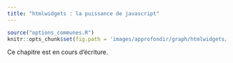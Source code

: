 ```yaml
---
title: "htmlwidgets : la puissance de javascript"
---
```


```r
source("options_communes.R")
knitr::opts_chunk$set(fig.path = 'images/approfondir/graph/htmlwidgets/')
```

<div class="important">
Ce chapitre est en cours d'écriture.
</div>
